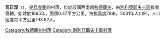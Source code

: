 {{coord|46|34|10|N|30|27|11|E|scale:30000|display=title}}

'''瓦日涅'''（{{lang-uk|Важне}}），是[[烏克蘭|烏克蘭]]的村落，位於該國西南部[[敖德薩州|敖德薩州]]，由[[別利亞耶夫卡區_(烏克蘭)|別利亞耶夫卡區]]負責管轄，始建於1895年，面積0.47平方公里，海拔高度78米，2001年人口91，人口密度每平方公里193.62人。

{{DEFAULTSORT:Важне}}
[[Category:敖德薩州村落|Category:敖德薩州村落]]
[[Category:別利亞耶夫卡區村落|Category:別利亞耶夫卡區村落]]


{{Odessa-geo-stub}}
